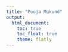 ```yaml
---
title: "Pooja Mukund"
output: 
  html_document:
    toc: true
    toc_float: true
    theme: flatly
---
```




